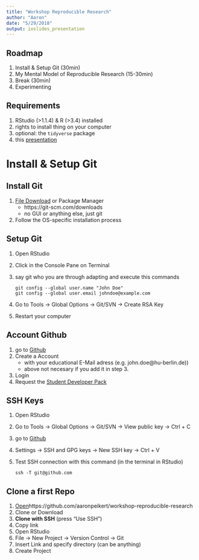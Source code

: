 ```yaml
---
title: "Workshop Reproducible Research"
author: "Aaron"
date: "5/29/2018"
output: ioslides_presentation
---
```


## Roadmap

1. Install & Setup Git (30min)
2. My Mental Model of Reproducible Research (15-30min)
3. Break (30min)
4. Experimenting

## Requirements

1. RStudio (>1.1.4) & R (>3.4) installed
2. rights to install thing on your computer
3. optional: the `tidyverse` package
4. this [presentation](https://raw.githubusercontent.com/aaronpeikert/workshop-reproducible-research/master/presentation.Rmd)


# Install & Setup Git

## Install Git

1. [File Download](https://git-scm.com/downloads) or Package Manager
   * https://git-scm.com/downloads
   * no GUI or anything else, just git
2. Follow the OS-specific installation process

## Setup Git

1. Open RStudio
2. Click in the Console Pane on Terminal
3. say git who you are through adapting and execute this commands

    ```
    git config --global user.name "John Doe"
    git config --global user.email johndoe@example.com
    ```

4. Go to Tools -> Global Options -> Git/SVN -> Create RSA Key
5. Restart your computer

## Account Github

1. go to [Github](https://github.com/)
2. Create a Account
   * with your educational E-Mail adress (e.g. john.doe@hu-berlin.de))
   * above not necesary if you add it in step 3.
3. Login
4. Request the [Student Developer Pack](https://education.github.com/pack)

## SSH Keys

1. Open RStudio
2. Go to Tools -> Global Options -> Git/SVN -> View public key -> Ctrl + C
3. go to [Github](https://github.com/)
4. Settings -> SSH and GPG keys -> New SSH key -> Ctrl + V
5. Test SSH connection with this command (in the terminal in RStudio)

    ```
    ssh -T git@github.com
    ```

## Clone a first Repo

1. [Open](https://github.com/aaronpeikert/workshop-reproducible-research)https://github.com/aaronpeikert/workshop-reproducible-research
2. Clone or Download
3. **Clone with SSH** (press "Use SSH")
4. Copy link
5. Open RStudio
6. File -> New Project -> Version Control -> Git 
7. Insert Link and specify directory (can be anything)
8. Create Project
